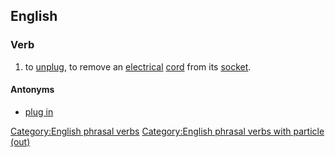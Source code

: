 ==English==

===Verb===
{{head|en|verb|head=[[plug]] [[out]]}}

# {{context|Ireland|colloquial|lang=en}} to [[unplug]], to remove an [[electrical]] [[cord]] from its [[socket]].

====Antonyms====
* [[plug in]]

[[Category:English phrasal verbs]]
[[Category:English phrasal verbs with particle (out)]]